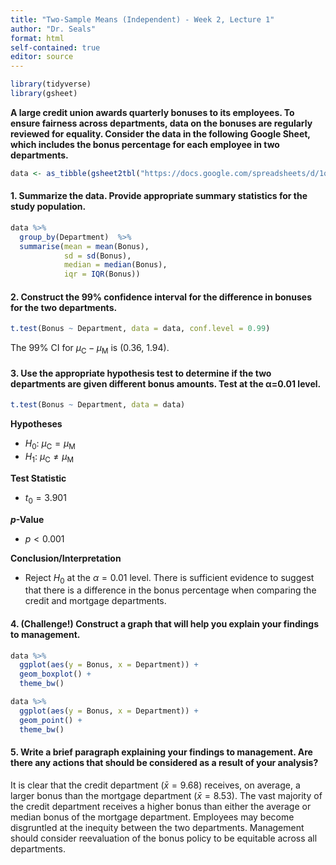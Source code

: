 ```yaml
---
title: "Two-Sample Means (Independent) - Week 2, Lecture 1"
author: "Dr. Seals"
format: html
self-contained: true
editor: source
---
```


```r
library(tidyverse)
library(gsheet)
```

**A large credit union awards quarterly bonuses to its employees. To ensure fairness across departments, data on the bonuses are regularly reviewed for equality. Consider the data in the following Google Sheet, which includes the bonus percentage for each employee in two departments.**

```r
data <- as_tibble(gsheet2tbl("https://docs.google.com/spreadsheets/d/1q0Ouhr6hGBDp-5oyQuYGcsWTLrsayywVHJS7o17Sm6Y/edit?usp=sharing"))
```

#### 1. Summarize the data. Provide appropriate summary statistics for the study population.

```r
data %>%
  group_by(Department)  %>%
  summarise(mean = mean(Bonus),
            sd = sd(Bonus),
            median = median(Bonus),
            iqr = IQR(Bonus))
```

#### 2. Construct the 99% confidence interval for the difference in bonuses for the two departments.

```r
t.test(Bonus ~ Department, data = data, conf.level = 0.99)
```

The 99% CI for $\mu_{\text{C}}-\mu_{\text{M}}$ is (0.36, 1.94).

#### 3. Use the appropriate hypothesis test to determine if the two departments are given different bonus amounts. Test at the &alpha;=0.01 level.

```r
t.test(Bonus ~ Department, data = data)
```

**Hypotheses**

-   $H_0: \ \mu_{\text{C}} = \mu_{\text{M}}$
-   $H_1: \ \mu_{\text{C}} \ne \mu_{\text{M}}$

**Test Statistic**

-   $t_0 = 3.901$

***p*****-Value**

-   $p < 0.001$

**Conclusion/Interpretation**

-   Reject $H_0$ at the $\alpha=0.01$ level. There is sufficient evidence to suggest that there is a difference in the bonus percentage when comparing the credit and mortgage departments.

#### 4. (Challenge!) Construct a graph that will help you explain your findings to management.

```r
data %>%
  ggplot(aes(y = Bonus, x = Department)) +
  geom_boxplot() +
  theme_bw()
```

```r
data %>%
  ggplot(aes(y = Bonus, x = Department)) +
  geom_point() +
  theme_bw()
```

#### 5. Write a brief paragraph explaining your findings to management. Are there any actions that should be considered as a result of your analysis?

It is clear that the credit department ($\bar{x}=9.68$) receives, on average, a larger bonus than the mortgage department ($\bar{x}=8.53$). The vast majority of the credit department receives a higher bonus than either the average or median bonus of the mortgage department. Employees may become disgruntled at the inequity between the two departments. Management should consider reevaluation of the bonus policy to be equitable across all departments.







